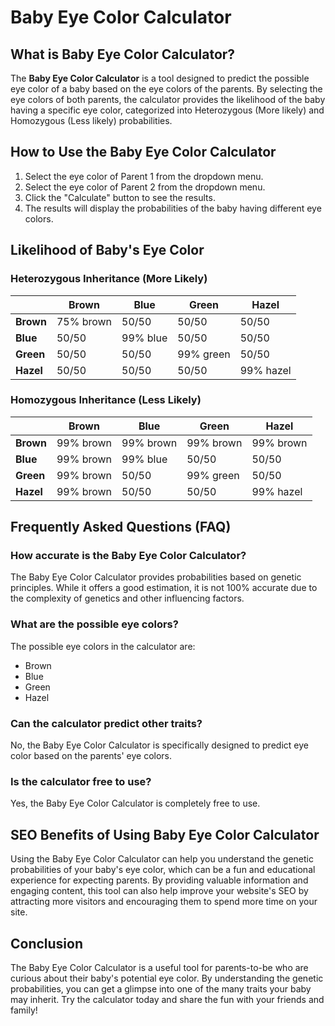 # Baby Eye Color Calculator

## What is Baby Eye Color Calculator?

The **Baby Eye Color Calculator** is a tool designed to predict the possible eye color of a baby based on the eye colors of the parents. By selecting the eye colors of both parents, the calculator provides the likelihood of the baby having a specific eye color, categorized into Heterozygous (More likely) and Homozygous (Less likely) probabilities.

## How to Use the Baby Eye Color Calculator

1. Select the eye color of Parent 1 from the dropdown menu.
2. Select the eye color of Parent 2 from the dropdown menu.
3. Click the "Calculate" button to see the results.
4. The results will display the probabilities of the baby having different eye colors.

## Likelihood of Baby's Eye Color

### Heterozygous Inheritance (More Likely)

<p></p>

<table>
  <thead>
    <tr>
      <th></th>
      <th>Brown</th>
      <th>Blue</th>
      <th>Green</th>
      <th>Hazel</th>
    </tr>
  </thead>
  <tbody>
    <tr>
      <td>
        <strong>Brown</strong>
      </td>
      <td>75% brown</td>
      <td>50/50</td>
      <td>50/50</td>
      <td>50/50</td>
    </tr>
    <tr>
      <td>
        <strong>Blue</strong>
      </td>
      <td>50/50</td>
      <td>99% blue</td>
      <td>50/50</td>
      <td>50/50</td>
    </tr>
    <tr>
      <td>
        <strong>Green</strong>
      </td>
      <td>50/50</td>
      <td>50/50</td>
      <td>99% green</td>
      <td>50/50</td>
    </tr>
    <tr>
      <td>
        <strong>Hazel</strong>
      </td>
      <td>50/50</td>
      <td>50/50</td>
      <td>50/50</td>
      <td>99% hazel</td>
    </tr>
  </tbody>
</table>

### Homozygous Inheritance (Less Likely)

<p></p>

<table>
  <thead>
    <tr>
      <th></th>
      <th>Brown</th>
      <th>Blue</th>
      <th>Green</th>
      <th>Hazel</th>
    </tr>
  </thead>
  <tbody>
    <tr>
      <td>
        <strong>Brown</strong>
      </td>
      <td>99% brown</td>
      <td>99% brown</td>
      <td>99% brown</td>
      <td>99% brown</td>
    </tr>
    <tr>
      <td>
        <strong>Blue</strong>
      </td>
      <td>99% brown</td>
      <td>99% blue</td>
      <td>50/50</td>
      <td>50/50</td>
    </tr>
    <tr>
      <td>
        <strong>Green</strong>
      </td>
      <td>99% brown</td>
      <td>50/50</td>
      <td>99% green</td>
      <td>50/50</td>
    </tr>
    <tr>
      <td>
        <strong>Hazel</strong>
      </td>
      <td>99% brown</td>
      <td>50/50</td>
      <td>50/50</td>
      <td>99% hazel</td>
    </tr>
  </tbody>
</table>

## Frequently Asked Questions (FAQ)

### How accurate is the Baby Eye Color Calculator?

The Baby Eye Color Calculator provides probabilities based on genetic principles. While it offers a good estimation, it is not 100% accurate due to the complexity of genetics and other influencing factors.

### What are the possible eye colors?

The possible eye colors in the calculator are:

- Brown
- Blue
- Green
- Hazel

### Can the calculator predict other traits?

No, the Baby Eye Color Calculator is specifically designed to predict eye color based on the parents' eye colors.

### Is the calculator free to use?

Yes, the Baby Eye Color Calculator is completely free to use.

## SEO Benefits of Using Baby Eye Color Calculator

Using the Baby Eye Color Calculator can help you understand the genetic probabilities of your baby's eye color, which can be a fun and educational experience for expecting parents. By providing valuable information and engaging content, this tool can also help improve your website's SEO by attracting more visitors and encouraging them to spend more time on your site.

## Conclusion

The Baby Eye Color Calculator is a useful tool for parents-to-be who are curious about their baby's potential eye color. By understanding the genetic probabilities, you can get a glimpse into one of the many traits your baby may inherit. Try the calculator today and share the fun with your friends and family!
